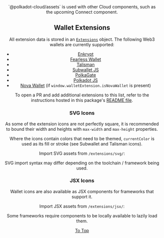 
<Edit folder={props.folder} />

<Header
  title="Web3 Extensions"
  subtitle="A list of popular Web3 wallet extensions with metadata and icons."
  npm={props.npm}
  status="stable"
/>

##

<Note>
`@polkadot-cloud/assets` is used with other Cloud components, such as the upcoming Connect component.
</Note>

##

<H2 id="wallet-extensions">Wallet Extensions</H2>

All extension data is stored in an  <a href="https://github.com/paritytech/polkadot-cloud/blob/main/packages/assets/lib/extensions/index.tsx" target="_blank" rel="noreferrer">`Extensions`</a> object.
The following Web3 wallets are currently supported:

- <a href="https://enkrypt.com" target="_blank" rel="noreferrer">Enkrypt</a>
- <a href="https://fearlesswallet.io" target="_blank" rel="noreferrer">Fearless Wallet</a>
- <a href="https://talisman.xyz" target="_blank" rel="noreferrer">Talisman</a>
- <a href="https://subwallet.app" target="_blank" rel="noreferrer">Subwallet JS</a>
- <a href="https://polkagate.xyz" target="_blank" rel="noreferrer">PolkaGate</a>
- <a href="https://polkadot.js.org/extension" target="_blank" rel="noreferrer"> Polkadot JS</a>
- <a href="https://novawallet.io" target="_blank" rel="noreferrer">Nova Wallet</a> (if `window.walletExtension.isNovaWallet` is present)


<Note>
To open a PR and add additional extensions to this list, refer to the instructions hosted in this package's <a href="https://github.com/paritytech/polkadot-cloud/tree/main/packages/assets#adding-web-extension-wallets" target="_blank" rel="noreferrer">README file</a>.
</Note>

<H3 id="svg-icons">SVG Icons</H3>

As some of the extension icons are not perfectly square, it is recommended to bound their width and heights with `max-width` and `max-height` properties.

Where the icons contain colors that need to be themed, `currentColor` is used as its fill or stroke (see Subwallet and Talisman icons).

Import SVG assets from `/extensions/svg/`:

<ExtensionsSvg />

<Note>
 SVG import syntax may differ depending on the toolchain / framework being used.
</Note>

<H3 id="jsx-icons">JSX Icons</H3>

Wallet icons are also available as JSX components for frameworks that support it.

Import JSX assets from `/extensions/jsx/`:

<ExtensionsJsx />

<Note>
Some frameworks require components to be locally available to lazily load them.
</Note>

<a href="#top">To Top </a>
